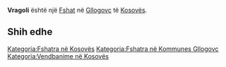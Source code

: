 {{Fshat në Kosovës
 | Emri                = Vragoli
| sqi_N_name = Vragoli
| sqi_N_FULL_NAME_RO = Vragoli
| sqi_N_FULL_NAME_ND_RO = Vragoli
| sqi_N_SORT_NAME_RG = VRAGOLI
| sqi_N_FULL_NAME_RG = Vragoli
| sqi_N_FULL_NAME_ND_RG = Vragoli
| sqi_V_name = Livragonë
| sqi_V_FULL_NAME_RO = Livragonë Vragol
| sqi_V_FULL_NAME_ND_RO = Livragone Vragol
| sqi_V_SORT_NAME_RG = LIVRAGONE VRAGOL
| sqi_V_FULL_NAME_RG = Livragonë Vragol
| sqi_V_FULL_NAME_ND_RG = Livragone Vragol
| srp_N_name = Vragolija
| srp_N_FULL_NAME_RO = Vragolija
| srp_N_FULL_NAME_ND_RO = Vragolija
| srp_N_SORT_NAME_RG = VRAGOLIJA
| srp_N_FULL_NAME_RG = Vragolija
| srp_N_FULL_NAME_ND_RG = Vragolija
| srp_NS_name = Враголија
| srp_NS_FULL_NAME_RO = Враголија
| srp_NS_FULL_NAME_ND_RO = Враголија
| srp_NS_SORT_NAME_RG = ВРАГОЛИЈА
| srp_NS_FULL_NAME_RG = Враголија
| srp_NS_FULL_NAME_ND_RG = Враголија
| srp_V_name = Vragolia
| srp_V_FULL_NAME_RO = Vragolia
| srp_V_FULL_NAME_ND_RO = Vragolia
| srp_V_SORT_NAME_RG = VRAGOLIA
| srp_V_FULL_NAME_RG = Vragolia
| srp_V_FULL_NAME_ND_RG = Vragolia
| std_V_name = Livragona
| std_V_FULL_NAME_RO = Livragona
| std_V_FULL_NAME_ND_RO = Livragona
| std_V_SORT_NAME_RG = LIVRAGONA
| std_V_FULL_NAME_RG = Livragona
| std_V_FULL_NAME_ND_RG = Livragona

 | Emri (Rasa dhanore) = 
 | Figura              = 
 | Shteti              = Kosovo
 | Komuna              = Gllogovc
 | Kodi postar         = 
 | Sipërfaqja          = 

 | Popullsia           = 

 | Regj. i popullsisë  = 
 | Dend. e popullsisë  = 
 | Faqja zyrtare       = 
 <!--- Koordinatat ----> 
 | Gjerësia            = 42.61294
 | Gjatësia            = 21.058697
 | Lartësia            = 
}}
'''Vragoli''' është një [[Fshat]] në [[Gllogovc]] të [[Kosovës]].

<!-- == Gjeografia == -->
<!-- == Historia == -->
<!-- == Demografia == -->
== Shih edhe ==
{{Komuna Gllogovc}}
{{Kosovo-Administrata-Cung}}

[[Kategoria:Fshatra në Kosovës]]
[[Kategoria:Fshatra në Kommunes Gllogovc]]
[[Kategoria:Vendbanime në Kosovës]]